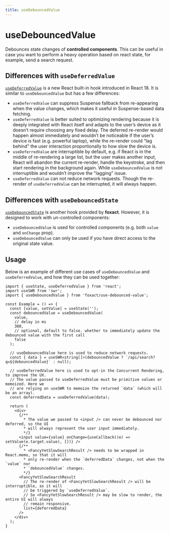 ```yaml
---
title: useDebouncedValue
---
```


# useDebouncedValue


<ExportMetaInfo />

Debounces state changes of **controlled components**. This can be useful in case you want to perform a heavy operation based on react state, for example, send a search request.

## Differences with `useDeferredValue`

[`useDeferredValue`](https://react.dev/reference/react/useDeferredValue) is a new React built-in hook introduced in React 18. It is similar to `useDebouncedValue` but has a few differences:

- `useDeferredValue` can suppress Suspense fallback from re-appearing when the value changes, which makes it useful in Suspense-based data fetching.
- `useDeferredValue` is better suited to optimizing rendering because it is deeply integrated with React itself and adapts to the user’s device as it doesn’t require choosing any fixed delay. The deferred re-render would happen almost immediately and wouldn’t be noticeable if the user’s device is fast (e.g. powerful laptop), while the re-render could “lag behind” the user interaction proportionally to how slow the device is.
- `useDeferredValue` are interruptible by default, e.g. if React is in the middle of re-rendering a large list, but the user makes another input, React will abandon the current re-render, handle the keystroke, and then start rendering in the background again. While `useDebouncedValue` is not interruptible and wouldn’t improve the "lagging" issue.
- `useDeferredValue` can not reduce network requests. Though the re-render of `useDeferredValue` can be interrupted, it will always happen.

## Differences with `useDebouncedState`

[`useDebouncedState`](/use-debounced-state) is another hook provided by **foxact**. However, it is designed to work with un-controlled components:

- `useDebouncedValue` is used for controlled components (e.g. both `value` and `onChange` prop).
- `useDebouncedValue` can only be used if you have direct access to the original state value.

## Usage

Below is an example of different use cases of `useDebouncedValue` and `useDeferredValue`, and how they can be used together:

```tsx copy
import { useState, useDeferredValue } from 'react';
import useSWR from 'swr';
import { useDebouncedValue } from 'foxact/use-debounced-value';

const Example = () => {
  const [value, setValue] = useState('');
  const debouncedValue = useDebouncedValue(
    value,
    // delay in ms
    300,
    // optional, default to false. whether to immediately update the debounced value with the first call
    false
  );

  // useDebouncedValue here is used to reduce network requests.
  const { data } = useSWR<string[]>(debouncedValue ? `/api/search?q=${debouncedValue}` : null);

  // useDeferredValue here is used to opt-in the Concurrent Rendering, to improve the UX.
  // The value passed to useDeferredValue must be primitive values or memoized. Here we
  // are relying on useSWR to memoize the returned `data` (which will be an array).
  const deferredData = useDeferredValue(data);

  return (
    <div>
      {/**
        * The value we passed to <input /> can never be debounced nor deferred, so the UI
        * will always represent the user input immediately.
        */}
      <input value={value} onChange={useCallback((e) => setValue(e.target.value), [])} />
      {/**
        * <FancyYetSlowSearchResult /> needs to be wrapped in React.memo, so that it will
        * only re-render when the `deferredData` changes, not when the `value` nor
        * `debouncedValue` changes.
        */}
      <FancyYetSlowSearchResult
        // The re-render of <FancyYetSlowSearchResult /> will be interruptible, as it will
        // be triggered by `useDeferredValue`.
        // So <FancyYetSlowSearchResult /> may be slow to render, the entire UI will always
        // remain responsive.
        list={deferredData}
      />
    </div>
  );
}
```
